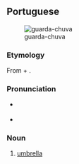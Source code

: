 ==Portuguese==
[[File:Regnhlíf.jpg|thumb|guarda-chuva]]

===Etymology===
From {{m|pt|guardar||to guard}} + {{m|pt|chuva||rain}}.

===Pronunciation===
* {{a|BR}} {{IPA|pt|/ɡwaʀ.da.ˈʃu.va/}}
* {{a|PT}} {{IPA|pt|/ɡwaɾ.ðɐ.ˈʃu.vɐ/}}

===Noun===
{{pt-noun|m|s}}

# [[umbrella]]
#: {{syn|pt|chapéu-de-chuva}}

{{cln|pt|verb-noun compounds}}